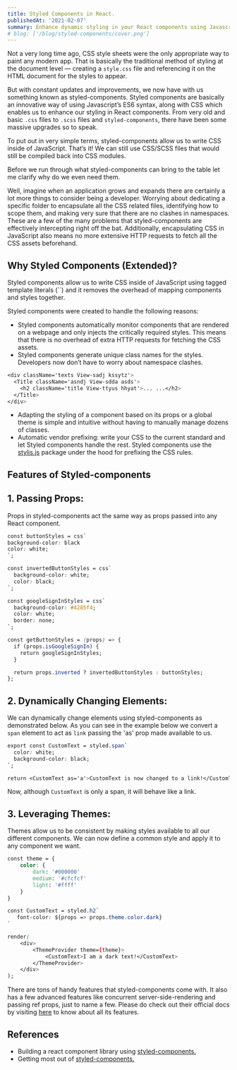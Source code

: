 ```yaml
---
title: Styled Components in React.
publishedAt: '2021-02-07'
summary: Enhance dynamic styling in your React components using Javascript’s ES6 syntax. Automatic critical CSS, no class name bugs, and easier deletion of CSS.
# blog: ['/blog/styled-components/cover.png']
---
```


Not a very long time ago, CSS style sheets were the only appropriate way to paint any modern app. That is basically the traditional method of styling at the document level — creating a `style.css` file and referencing it on the HTML document for the styles to appear.

But with constant updates and improvements, we now have with us something known as styled-components. Styled components are basically an innovative way of using Javascript’s ES6 syntax, along with CSS which enables us to enhance our styling in React components. From very old and basic `.css` files to `.scss` files and `styled-components`, there have been some massive upgrades so to speak.

To put out in very simple terms, styled-components allow us to write CSS inside of JavaScript. That’s it! We can still use CSS/SCSS files that would still be compiled back into CSS modules.

Before we run through what styled-components can bring to the table let me clarify why do we even need them.

Well, imagine when an application grows and expands there are certainly a lot more things to consider being a developer. Worrying about dedicating a specific folder to encapsulate all the CSS related files, identifying how to scope them, and making very sure that there are no clashes in namespaces. These are a few of the many problems that styled-components are effectively intercepting right off the bat. Additionally, encapsulating CSS in JavaScript also means no more extensive HTTP requests to fetch all the CSS assets beforehand.

## Why Styled Components (Extended)?

Styled components allow us to write CSS inside of JavaScript using tagged template literals (``) and it removes the overhead of mapping components and styles together.

Styled components were created to handle the following reasons:

- Styled components automatically monitor components that are rendered on a webpage and only injects the critically required styles. This means that there is no overhead of extra HTTP requests for fetching the CSS assets.
- Styled components generate unique class names for the styles. Developers now don’t have to worry about namespace clashes.

```css
<div className='texts View-sadj kssytz'>
  <Title className='asndj View-sdda asds'>
    <h2 className='title View-ttyus hhyat'>... ...</h2>
  </Title>
</div>
```

- Adapting the styling of a component based on its props or a global theme is simple and intuitive without having to manually manage dozens of classes.
- Automatic vendor prefixing: write your CSS to the current standard and let Styled components handle the rest. Styled components use the [stylis.js](https://stylis.js.org/) package under the hood for prefixing the CSS rules.

## Features of Styled-components

## 1. Passing Props:

Props in styled-components act the same way as props passed into any React component.

```css
const buttonStyles = css`
background-color: black
color: white;
`;

const invertedButtonStyles = css`
  background-color: white;
  color: black;
`;

const googleSignInStyles = css`
  background-color: #4285f4;
  color: white;
  border: none;
`;

const getButtonStyles = (props) => {
  if (props.isGoogleSignIn) {
    return googleSignInStyles;
  }

  return props.inverted ? invertedButtonStyles : buttonStyles;
};
```

## 2. Dynamically Changing Elements:

We can dynamically change elements using styled-components as demonstrated below. As you can see in the example below we convert a `span` element to act as `link` passing the 'as' prop made available to us.

```css
export const CustomText = styled.span`
  color: white;
  background-color: black;
`;

return <CustomText as='a'>CustomText is now changed to a link!</CustomText>;
```

Now, although `CustomText` is only a span, it will behave like a link.

## 3. Leveraging Themes:

Themes allow us to be consistent by making styles available to all our different components. We can now define a common style and apply it to any component we want.

```css
const theme = {
    color: {
        dark: '#000000'
        medium: '#cfcfcf'
        light: '#ffff'
    }
}

const CustomText = styled.h2`
   font-color: ${props => props.theme.color.dark}
`

render(
    <div>
        <ThemeProvider theme={theme}>
            <CustomText>I am a dark text!</CustomText>
        </ThemeProvider>
    </div>
);
```

There are tons of handy features that styled-components come with. It also has a few advanced features like concurrent server-side-rendering and passing ref props, just to name a few. Please do check out their official docs by visiting [here](https://styled-components.com/docs) to know about all its features.

## References

- Building a react component library using [styled-components.](https://medium.com/@fionnachan/building-a-react-component-library-with-styled-components-input-field-c79c789387ad)
- Getting most out of [styled-components.](https://blog.cloudboost.io/getting-the-most-out-of-styled-components-7-must-know-features-acba3cc15b5)
